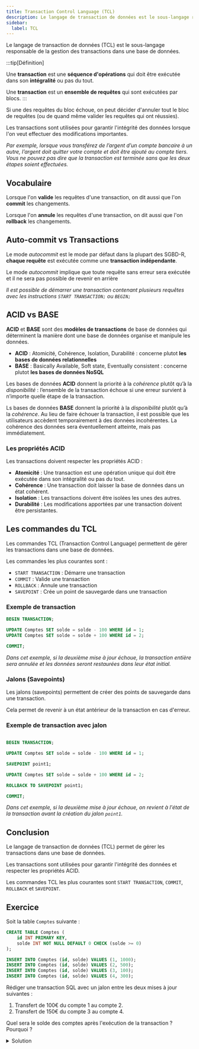 ```yaml
---
title: Transaction Control Language (TCL)
description: Le langage de transaction de données est le sous-langage responsable de la gestion des transactions dans une base de données.
sidebar:
  label: TCL
---
```



<Slide title="Transaction Control Language (TCL)">

Le langage de transaction de données (TCL) est le sous-langage responsable de la gestion des transactions dans une base de données.

:::tip[Définition]

Une **transaction** est une **séquence d'opérations** qui doit être exécutée dans son **intégralité** ou pas du tout.

Une **transaction** est un **ensemble de requêtes** qui sont exécutées par blocs.
:::

Si une des requêtes du bloc échoue, on peut décider d'annuler tout le bloc de requêtes (ou de quand même valider les requêtes qui ont réussies).

Les transactions sont utilisées pour garantir l'intégrité des données lorsque l'on veut effectuer des modifications importantes.

_Par exemple, lorsque vous transférez de l’argent d’un compte bancaire à un autre, l’argent doit quitter votre compte et doit être ajouté au compte tiers. Vous ne pouvez pas dire que la transaction est terminée sans que les deux étapes soient effectuées._

</Slide>
<Slide>

## Vocabulaire

Lorsque l'on **valide** les requêtes d'une transaction, on dit aussi que l'on **commit** les changements.

Lorsque l'on **annule** les requêtes d'une transaction, on dit aussi que l'on **rollback** les changements.

## Auto-commit vs Transactions

Le mode _autocommit_ est le mode par défaut dans la plupart des SGBD-R, **chaque requête** est exécutée comme une **transaction indépendante**.

Le mode _autocommit_ implique que toute requête sans erreur sera exécutée et il ne sera pas possible de revenir en arrière

_Il est possible de démarrer une transaction contenant plusieurs requêtes avec les instructions `START TRANSACTION;` ou `BEGIN;`_

</Slide>
<Slide>

## ACID vs BASE

**ACID** et **BASE** sont des **modèles de transactions** de base de données qui déterminent la manière dont une base de données organise et manipule les données. 

- **ACID** : Atomicité, Cohérence, Isolation, Durabilité : concerne plutot **les bases de données relationnelles**
- **BASE** : Basically Available, Soft state, Eventually consistent : concerne plutot **les bases de données NoSQL**


Les bases de données **ACID** donnent la priorité à la _cohérence_ plutôt qu’à la _disponibilité_ : l’ensemble de la transaction échoue si une erreur survient à n’importe quelle étape de la transaction. 

Ls bases de données **BASE** donnent la priorité à la _disponibilité_ plutôt qu’à la _cohérence_. Au lieu de faire échouer la transaction, il est possible que les utilisateurs accèdent temporairement à des données incohérentes. La cohérence des données sera éventuellement atteinte, mais pas immédiatement.

</Slide>
<Slide>

### Les propriétés ACID

Les transactions doivent respecter les propriétés ACID :

- **Atomicité** : Une transaction est une opération unique qui doit être exécutée dans son intégralité ou pas du tout.
- **Cohérence** : Une transaction doit laisser la base de données dans un état cohérent.
- **Isolation** : Les transactions doivent être isolées les unes des autres.
- **Durabilité** : Les modifications apportées par une transaction doivent être persistantes.

</Slide>
<Slide>

## Les commandes du TCL 

Les commandes TCL (Transaction Control Language) permettent de gérer les transactions dans une base de données.

Les commandes les plus courantes sont :

- `START TRANSACTION` : Démarre une transaction
- `COMMIT` : Valide une transaction
- `ROLLBACK` : Annule une transaction
- `SAVEPOINT` : Crée un point de sauvegarde dans une transaction

</Slide>

<Slide>

### Exemple de transaction

```sql
BEGIN TRANSACTION;

UPDATE Comptes SET solde = solde - 100 WHERE id = 1;
UPDATE Comptes SET solde = solde + 100 WHERE id = 2;

COMMIT;
```

_Dans cet exemple, si la deuxième mise à jour échoue, la transaction entière sera annulée et les données seront restaurées dans leur état initial._

</Slide>
<Slide>

### Jalons (Savepoints)

Les jalons (savepoints) permettent de créer des points de sauvegarde dans une transaction.

Cela permet de revenir à un état antérieur de la transaction en cas d'erreur.

</Slide>
<Slide>

### Exemple de transaction avec jalon

```sql

BEGIN TRANSACTION;

UPDATE Comptes SET solde = solde - 100 WHERE id = 1;

SAVEPOINT point1;

UPDATE Comptes SET solde = solde + 100 WHERE id = 2;

ROLLBACK TO SAVEPOINT point1;

COMMIT;

```

_Dans cet exemple, si la deuxième mise à jour échoue, on revient à l'état de la transaction avant la création du jalon `point1`._

</Slide>

<Slide>

## Conclusion

Le langage de transaction de données (TCL) permet de gérer les transactions dans une base de données.

Les transactions sont utilisées pour garantir l'intégrité des données et respecter les propriétés ACID.

Les commandes TCL les plus courantes sont `START TRANSACTION`, `COMMIT`, `ROLLBACK` et `SAVEPOINT`.

</Slide>

<Slide>

## Exercice

Soit la table `Comptes` suivante :

```sql
CREATE TABLE Comptes (
    id INT PRIMARY KEY,
    solde INT NOT NULL DEFAULT 0 CHECK (solde >= 0)
);

INSERT INTO Comptes (id, solde) VALUES (1, 1000);
INSERT INTO Comptes (id, solde) VALUES (2, 500);
INSERT INTO Comptes (id, solde) VALUES (3, 100);
INSERT INTO Comptes (id, solde) VALUES (4, 300);
```

Rédiger une transaction SQL avec un jalon entre les deux mises à jour suivantes :

1. Transfert de 100€ du compte 1 au compte 2.
2. Transfert de 150€ du compte 3 au compte 4.

Quel sera le solde des comptes après l'exécution de la transaction ? Pourquoi ?

<details>
<summary>Solution</summary>

```sql
BEGIN TRANSACTION;

UPDATE Comptes SET solde = solde - 100 WHERE id = 1;
UPDATE Comptes SET solde = solde + 100 WHERE id = 2;

SAVEPOINT point1;

UPDATE Comptes SET solde = solde - 150 WHERE id = 3;
UPDATE Comptes SET solde = solde + 150 WHERE id = 4;

SAVEPOINT point2;

COMMIT;
```

La table `Comptes` sera mise à jour comme suit :


<Table
  title="Comptes"
  headers={["id", "solde"]}
  rows={[
    [1, 900],
    [2, 600],
    [3, 100],
    [4, 300]
  ]}
/>


La deuxième mise à jour va échouer et on reviendra à l'état de la transaction avant la création du jalon `point2` (soit au jalon `point1`).

</details>


</Slide>
